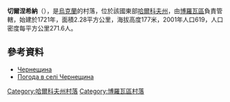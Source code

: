 

{{coord|49|18|51|N|37|50|53|E|scale:100000_region:UA|display=title}}

'''切爾涅希納'''（{{lang-uk|Чернещина}}），是[[烏克蘭|烏克蘭]]的村落，位於該國東部[[哈爾科夫州|哈爾科夫州]]，由[[博羅瓦區|博羅瓦區]]負責管轄，始建於1721年，面積2.28平方公里，海拔高度177米，2001年人口619，人口密度每平方公里271.6人。

==參考資料==
* [http://gska2.rada.gov.ua/pls/z7502/A005?rdat1=09.01.2009&rf7571=32498 Чернещина]{{dead link|date=2017年11月 |bot=InternetArchiveBot |fix-attempted=yes }}
* [http://weather.in.ua/ua/har'kovskaja/28310 Погода в селі Чернещина]{{Wayback|url=http://weather.in.ua/ua/har%27kovskaja/28310 |date=20160323035658 }}

{{DEFAULTSORT:Чернещина}}
[[Category:哈爾科夫州村落|Category:哈爾科夫州村落]]
[[Category:博羅瓦區村落|Category:博羅瓦區村落]]


{{Kharkiv-geo-stub}}